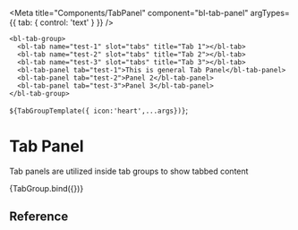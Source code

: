 
<Meta
  title="Components/TabPanel"
  component="bl-tab-panel"
  argTypes={{
    tab: {
        control: 'text'
    }
  }}
/>

    <bl-tab-group>
      <bl-tab name="test-1" slot="tabs" title="Tab 1"></bl-tab>
      <bl-tab name="test-2" slot="tabs" title="Tab 2"></bl-tab>
      <bl-tab name="test-3" slot="tabs" title="Tab 3"></bl-tab>
      <bl-tab-panel tab="test-1">This is general Tab Panel</bl-tab-panel>
      <bl-tab-panel tab="test-2">Panel 2</bl-tab-panel>
      <bl-tab-panel tab="test-3">Panel 3</bl-tab-panel>
    </bl-tab-group>
  `
${TabGroupTemplate({ icon:'heart',...args})}
`;

# Tab Panel
Tab panels are utilized inside tab groups to show tabbed content

<Canvas>
<Story name="Basic Usage">
    {TabGroup.bind({})}
  </Story>
</Canvas>

## Reference

<ArgsTable of="bl-tab-panel" />

